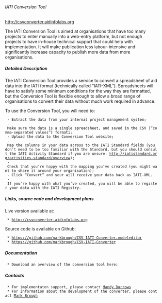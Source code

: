====== IATI Conversion Tool ======
[[http://csvconverter.aidinfolabs.org|http://csvconverter.aidinfolabs.org]]
{{:tools:csv_conversion_tool:csv_converter.png?nolink&300 |}}

The IATI Conversion Tool is aimed at organisations that have too many projects to enter manually into a web-entry platform, but not enough projects to have in-house technical support that could help with implementation. It will make publication less labour-intensive and significantly increase capacity to publish more data from more organisations.

===== Detailed Description =====
The IATI Conversion Tool provides a service to convert a spreadsheet of aid data into the IATI format (technically called “IATI-XML”). Spreadsheets will have to satisfy some minimum conditions for the way they are formatted, but the Conversion Tool is flexible enough to allow a broad range of organisations to convert their data without much work required in advance.

To use the Conversion Tool, you will need to:
  - Extract the data from your internal project management system;
  - Make sure the data is a single spreadsheet, and saved in the CSV (“comma-separated values”) format1;
  - Upload the data to the Conversion Tool website;
  - Map the columns in your data across to the IATI Standard fields (you don’t need to be too familiar with the Standard, but you should consult the IATI Activity Standard if you are unsure: http://iatistandard.org/activities-standard/overview);
  - Check that you’re happy with the mapping you’ve created (you might want to share it around your organisation);
  - Click “Convert” and your will receive your data back as IATI-XML.
  - If you’re happy with what you’ve created, you will be able to register your data with the IATI Registry.

===== Links, source code and development plans =====
Live version available at:
  * http://csvconverter.aidinfolabs.org

Source code is available on Github:
  * https://github.com/markbrough/CSV-IATI-Converter.modeleditor
  * https://github.com/markbrough/CSV-IATI-Converter


===== Documentation =====
  * Download an overview of the conversion tool here: {{:tools:csv_conversion_tool:iati_conversion_tool.docx|}}

===== Contacts =====
  * For implementaton support, please contact [[community:user:mandy_burrows|Mandy Burrows]] 
  * For information about the development of the converter, please contact [[community:user:markbrough|Mark Brough]] 